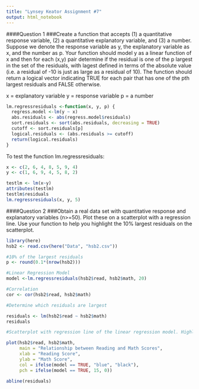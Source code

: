 ```yaml
---
title: "Lynsey Keator Assignment #7"
output: html_notebook
---
```


####Question 1
###Create a function that accepts (1) a quantitative response variable, (2) a quantitative explanatory variable, and (3) a number. Suppose we denote the response variable as y, the explanatory variable as x, and the number as p. Your function should model y as a linear function of x and then for each (x,y) pair determine if the residual is one of the p largest in the set of the residuals, with lagest defined in terms of the absolute value (i.e. a residual of -10 is just as large as a residual of 10). The function should return a logical vector indicating TRUE for each pair that has one of the pth largest residuals and FALSE otherwise.

x = explanatory variable
y = response variable
p = a number

```r
lm.regressresiduals <-function(x, y, p) {
  regress.model <-lm(y ~ x)
  abs.residuals <- abs(regress.model$residuals)
  sort.residuals <- sort(abs.residuals, decreasing = TRUE)
  cutoff <- sort.residuals[p]
  logical.residuals <- (abs.residuals >= cutoff)
  return(logical.residuals)
}
```

To test the function lm.regressresiduals:

```r
x <- c(2, 6, 4, 8, 5, 9, 4)
y <- c(1, 6, 9, 4, 5, 8, 2)

testlm <- lm(x~y)
attributes(testlm)
testlm$residuals
lm.regressresiduals(x, y, 5)

```


####Question 2
###Obtain a real data set with quantitative response and explanatory variables (n>=50). Plot these on a scatterplot with a regression line. Use your function to help you highlight the 10% largest residuals on the scatterplot.

```r
library(here)
hsb2 <- read.csv(here("Data", "hsb2.csv"))

#10% of the largest residuals
p <- round(0.1*(nrow(hsb2)))

#Linear Regression Model
model <-lm.regressresiduals(hsb2$read, hsb2$math, 20)

#Correlation
cor <- cor(hsb2$read, hsb2$math)

#Determine which residuals are largest 

residuals <- lm(hsb2$read ~ hsb2$math)
residuals

#Scatterplot with regression line of the linear regression model. Highlighting 10% largest residuals.

plot(hsb2$read, hsb2$math,
     main = "Relationship between Reading and Math Scores",
     xlab = "Reading Score",
     ylab = "Math Score",
     col = ifelse(model == TRUE, "blue", "black"),
     pch = ifelse(model == TRUE, 15, 0))

abline(residuals)
```

